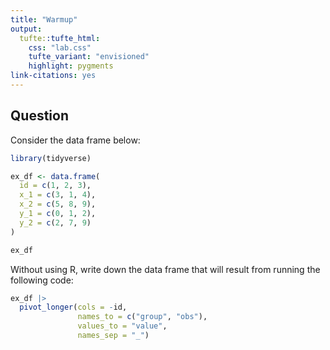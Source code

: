 ```yaml
---
title: "Warmup"
output: 
  tufte::tufte_html:
    css: "lab.css"
    tufte_variant: "envisioned"
    highlight: pygments
link-citations: yes
---
```


## Question

Consider the data frame below:

```r
library(tidyverse)

ex_df <- data.frame(
  id = c(1, 2, 3),
  x_1 = c(3, 1, 4),
  x_2 = c(5, 8, 9),
  y_1 = c(0, 1, 2),
  y_2 = c(2, 7, 9)
)
```

```r
ex_df
```

Without using R, write down the data frame that will result from running the following code:

```r
ex_df |>
  pivot_longer(cols = -id, 
               names_to = c("group", "obs"), 
               values_to = "value",
               names_sep = "_")
```




